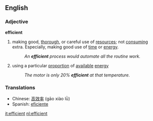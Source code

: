 ==English==
===Adjective===
'''efficient'''
#making good, [[thorough]], or careful use of [[resources]]; not [[consuming]] extra.  Especially, making good use of [[time]] or [[energy]].
#:''An '''efficient''' process would automate all the routine work.''
#using a particular [[proportion]] of [[available]] [[energy]]
#:''The motor is only 20% '''efficient''' at that temperature.''

===Translations===
*Chinese: [[高效率]] (gāo xiào lǜ)
*Spanish: [[eficiente]]

[[it:efficient]]
[[nl:efficient]]